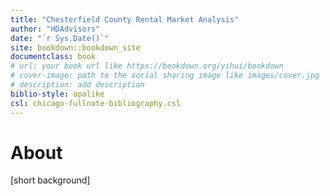 ```yaml
--- 
title: "Chesterfield County Rental Market Analysis"
author: "HDAdvisors"
date: "`r Sys.Date()`"
site: bookdown::bookdown_site
documentclass: book
# url: your book url like https://bookdown.org/yihui/bookdown
# cover-image: path to the social sharing image like images/cover.jpg
# description: add description
biblio-style: apalike
csl: chicago-fullnote-bibliography.csl
---
```


# About {-}

[short background]